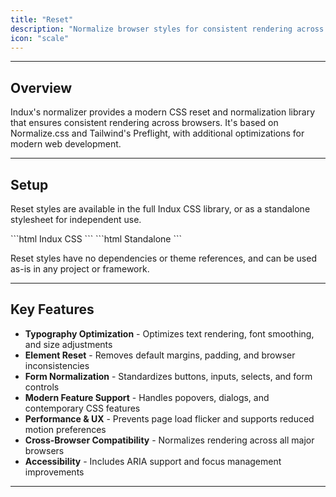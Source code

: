 ```yaml
---
title: "Reset"
description: "Normalize browser styles for consistent rendering across different browsers."
icon: "scale"
---
```


---

## Overview

Indux's normalizer provides a modern CSS reset and normalization library that ensures consistent rendering across browsers. It's based on Normalize.css and Tailwind's Preflight, with additional optimizations for modern web development.

---

## Setup

Reset styles are available in the full Indux CSS library, or as a standalone stylesheet for independent use.

<CodeGroup>
```html Indux CSS
<link rel="stylesheet" href="https://cdn.jsdelivr.net/npm/indux/dist/indux.css">
```
```html Standalone
<link rel="stylesheet" href="https://cdn.jsdelivr.net/npm/indux/dist/indux.reset.css">
```
</CodeGroup>

Reset styles have no dependencies or theme references, and can be used as-is in any project or framework.

---

## Key Features

- **Typography Optimization** - Optimizes text rendering, font smoothing, and size adjustments
- **Element Reset** - Removes default margins, padding, and browser inconsistencies
- **Form Normalization** - Standardizes buttons, inputs, selects, and form controls
- **Modern Feature Support** - Handles popovers, dialogs, and contemporary CSS features
- **Performance & UX** - Prevents page load flicker and supports reduced motion preferences
- **Cross-Browser Compatibility** - Normalizes rendering across all major browsers
- **Accessibility** - Includes ARIA support and focus management improvements

---
